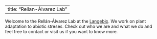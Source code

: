 <!-- break -->
<br>
<!-- break -->

---
title: "Rellan-Álvarez Lab"
---

Welcome to the Rellán-Álvarez Lab  at the [Langebio](http://www.langebio.cinvestav.mx). We work on plant adaptation to abiotic streses. Check out who we are and what we do and feel free to contact or visit us if you want to know more.   
